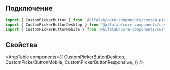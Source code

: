 
## Подключение

```jsx
import { CustomPickerButton } from '@alfalab/core-components/custom-picker-button';
import { CustomPickerButtonDesktop } from '@alfalab/core-components/custom-picker-button/desktop';
import { CustomPickerButtonMobile } from '@alfalab/core-components/custom-picker-button/mobile';
```

## Свойства

<ArgsTable
    components={{
        CustomPickerButtonDesktop,
        CustomPickerButtonMobile,
        CustomPickerButtonResponsive,
    }}
/>
